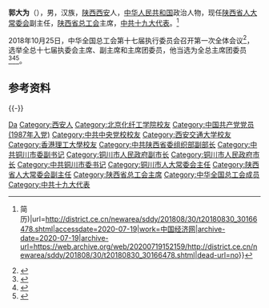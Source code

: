 '''郭大为'''（{{bd|1960年|6月||catIdx=Guo郭}}），男，汉族，[[陕西|陕西]][[西安|西安]]人，[[中华人民共和国|中华人民共和国]]政治人物，现任[[陕西省人大常委会|陕西省人大常委会]]副主任，[[陕西省总工会|陕西省总工会]]主席，[[中共十九大代表|中共十九大代表]]。<ref>{{Cite web|title=陕西省人大常委会副主任郭大为当选省总工会主席(图{{!}}简历)|url=http://district.ce.cn/newarea/sddy/201808/30/t20180830_30166478.shtml|accessdate=2020-07-19|work=中国经济网|archive-date=2020-07-19|archive-url=https://web.archive.org/web/20200719152159/http://district.ce.cn/newarea/sddy/201808/30/t20180830_30166478.shtml|dead-url=no}}</ref>

2018年10月25日，中华全国总工会第十七届执行委员会召开第一次全体会议<ref>{{Cite web|title=李建国当选为全国总工会主席|url=https://china.huanqiu.com/article/9CaKrnJCLgR|access-date=2021-05-26|work=环球网|archive-date=2021-09-17|archive-url=https://web.archive.org/web/20210917144230/https://china.huanqiu.com/article/9CaKrnJCLgR|dead-url=no}}</ref>，选举全总十七届执委会主席、副主席和主席团委员，他当选为全总主席团委员<ref>{{Cite web|title=中华全国总工会第十七届执委会举行第一次全体会议  王东明当选为全国总工会主席|url=http://www.npc.gov.cn/zgrdw/npc/xinwen/2018-10/26/content_2064087.htm|access-date=2021-05-26|work=中国人大网|archive-date=2021-09-17|archive-url=https://web.archive.org/web/20210917144230/http://www.npc.gov.cn/zgrdw/npc/xinwen/2018-10/26/content_2064087.htm|dead-url=no}}</ref><ref>{{Cite web|title=中华全国总工会第十七届执行委员会主席、副主席、主席团委员名单|url=http://acftu.people.com.cn/n1/2018/1026/c67560-30363809.html|access-date=2021-05-26|work=人民网|archive-date=2020-01-28|archive-url=https://web.archive.org/web/20200128023016/http://acftu.people.com.cn/n1/2018/1026/c67560-30363809.html|dead-url=no}}</ref><ref>{{Cite web|title=中华全国总工会第十七届执委会举行第一次全体会议 王东明当选为全国总工会主席|url=http://www.xinhuanet.com/politics/2018-10/25/c_1123614777.htm|access-date=2021-05-26|work=新华网|archive-date=2020-08-10|archive-url=https://web.archive.org/web/20200810083753/http://www.xinhuanet.com/politics/2018-10/25/c_1123614777.htm|dead-url=no}}</ref>。
== 参考资料 ==
{{reflist}}

{{-}}
{{start box}}
{{s-gov|prc}}
{{s-before|[[王莉霞|王莉霞]]}}
{{s-title|[[铜川市人民政府|铜川市人民政府]]市长|2013年2月－2015年4月}}
{{s-after|[[杨长亚|杨长亚]]}}
{{s-ppo|cpc}}
{{s-before|[[冯新柱|冯新柱]]}}
{{s-title|[[中国共产党铜川市委员会|中国共产党铜川市委员会]]委书记|2015年4月－2018年4月}}
{{s-after|杨长亚}}
{{s-par|prc-lpc}}
{{s-before|冯新柱}}
{{s-title|[[铜川市人民代表大会常务委员会|铜川市人民代表大会常务委员会]]主任|2015年7月－2017年2月}}
{{s-after|杨长亚}}
{{end box}}

{{陕西省领导人}}
{{中华全国总工会第十七届执行委员会}}

{{Authority control}}
{{DEFAULTSORT:Guo郭}}
[[Category:郭姓|Da]]
[[Category:西安人|Category:西安人]]
[[Category:北京化纤工学院校友|Category:北京化纤工学院校友]]
[[Category:中国共产党党员_(1987年入党)|Category:中国共产党党员 (1987年入党)]]
[[Category:中共中央党校校友|Category:中共中央党校校友]]
[[Category:西安交通大学校友|Category:西安交通大学校友]]
[[Category:香港理工大學校友|Category:香港理工大學校友]]
[[Category:中共陕西省委组织部副部长|Category:中共陕西省委组织部副部长]]
[[Category:中共铜川市委副书记|Category:中共铜川市委副书记]]
[[Category:铜川市人民政府副市长|Category:铜川市人民政府副市长]]
[[Category:铜川市人民政府市长|Category:铜川市人民政府市长]]
[[Category:中共铜川市委书记|Category:中共铜川市委书记]]
[[Category:铜川市人大常委会主任|Category:铜川市人大常委会主任]]
[[Category:陕西省人大常委会副主任|Category:陕西省人大常委会副主任]]
[[Category:陕西省总工会主席|Category:陕西省总工会主席]]
[[Category:中华全国总工会成员|Category:中华全国总工会成员]]
[[Category:中共十九大代表|Category:中共十九大代表]]